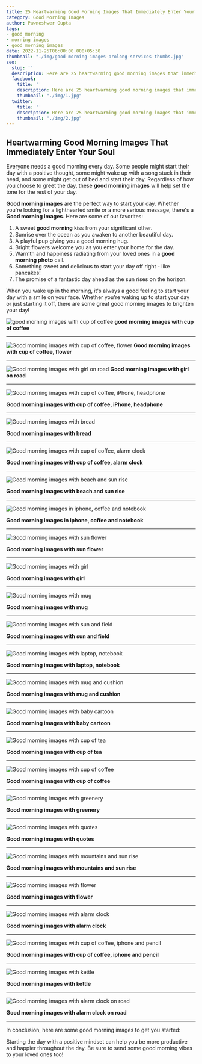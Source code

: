 ```yaml
---
title: 25 Heartwarming Good Morning Images That Immediately Enter Your Soul
category: Good Morning Images
author: Pawneshwer Gupta
tags:
- good morning
- morning images
- good morning images
date: 2022-11-25T06:00:00.000+05:30
thumbnail: "./img/good-morning-images-prolong-services-thumbs.jpg"
seo:
  slug: ''
  description: Here are 25 heartwarming good morning images that immediately enter your soul. Wake up to inspiring messages that motivate, uplift, and illuminate the morning.
  facebook:
    title: ''
    description: Here are 25 heartwarming good morning images that immediately enter your soul. Wake up to inspiring messages that motivate, uplift, and illuminate the morning.
    thumbnail: "./img/1.jpg"
  twitter:
    title: ''
    description: Here are 25 heartwarming good morning images that immediately enter your soul. Wake up to inspiring messages that motivate, uplift, and illuminate the morning.
    thumbnail: "./img/2.jpg"
---
```

## Heartwarming Good Morning Images That Immediately Enter Your Soul

Everyone needs a good morning every day. Some people might start their day with a positive thought, some might wake up with a song stuck in their head, and some might get out of bed and start their day. Regardless of how you choose to greet the day, these **good morning images** will help set the tone for the rest of your day.

**Good morning images** are the perfect way to start your day. Whether you're looking for a lighthearted smile or a more serious message, there's a **Good morning images**. Here are some of our favorites:

1. A sweet **good morning** kiss from your significant other.
2. Sunrise over the ocean as you awaken to another beautiful day.
3. A playful pup giving you a good morning hug.
4. Bright flowers welcome you as you enter your home for the day.
5. Warmth and happiness radiating from your loved ones in a **good morning photo** call.
6. Something sweet and delicious to start your day off right - like pancakes!
7. The promise of a fantastic day ahead as the sun rises on the horizon.

When you wake up in the morning, it's always a good feeling to start your day with a smile on your face. Whether you're waking up to start your day or just starting it off, there are some great good morning images to brighten your day!

![good morning images with cup of coffee](./img/good-morning-images-1.jpg "good morning images with cup of coffee")
**good morning images with cup of coffee**

---

![Good morning images with cup of coffee, flower](./img/good-morning-images-2.jpg "Good morning images with cup of coffee, flower")
**Good morning images with cup of coffee, flower**

---

![Good morning images with girl on road](./img/good-morning-images-3.jpg "Good morning images with girl on road")
**Good morning images with girl on road**

---
![Good morning images with cup of coffee, iPhone, headphone](./img/good-morning-images-4.jpg "Good morning images with cup of coffee, iPhone, headphone")

**Good morning images with cup of coffee, iPhone, headphone**

---
![Good morning images with bread](./img/good-morning-images-5.jpg "Good morning images with bread")

**Good morning images with bread**

---
![Good morning images with cup of coffee, alarm clock](./img/good-morning-images-6.jpg "Good morning images with cup of coffee, alarm clock")

**Good morning images with cup of coffee, alarm clock**

---
![Good morning images with beach and sun rise](./img/good-morning-images-7.jpg "Good morning images with beach and sun rise")

**Good morning images with beach and sun rise**

---
![Good morning images in iphone, coffee and notebook](./img/good-morning-images-8.jpg "Good morning images in iphone, coffee and notebook")

**Good morning images in iphone, coffee and notebook**

---
![Good morning images with sun flower](./img/good-morning-images-9.jpg "Good morning images with sun flower")

**Good morning images with sun flower**

---
![Good morning images with girl](./img/good-morning-images-10.jpg "Good morning images with girl")

**Good morning images with girl**

---
![Good morning images with mug](./img/good-morning-images-11.jpg "Good morning images with mug")

**Good morning images with mug**

---
![Good morning images with sun and field](./img/good-morning-images-12.jpg "Good morning images with sun and field")

**Good morning images with sun and field**

---
![Good morning images with laptop, notebook](./img/good-morning-images-13.jpg "Good morning images with laptop, notebook")

**Good morning images with laptop, notebook**

---
![Good morning images with mug and cushion](./img/good-morning-images-14.jpg "Good morning images with mug and cushion")

**Good morning images with mug and cushion**

---
![Good morning images with baby cartoon](./img/good-morning-images-15.jpg "Good morning images with baby cartoon")

**Good morning images with baby cartoon**

---
![Good morning images with cup of tea](./img/good-morning-images-16.jpg "Good morning images with cup of tea")

**Good morning images with cup of tea**

---
![Good morning images with cup of coffee](./img/good-morning-images-17.jpg "Good morning images with cup of coffee")

**Good morning images with cup of coffee**

---
![Good morning images with greenery](./img/good-morning-images-18.jpg "Good morning images with greenery")

**Good morning images with greenery**

---
![Good morning images with quotes](./img/good-morning-images-19.jpg "Good morning images with quotes")

**Good morning images with quotes**

---
![Good morning images with mountains and sun rise](./img/good-morning-images-20.jpg "Good morning images with mountains and sun rise")

**Good morning images with mountains and sun rise**

---
![Good morning images with flower](./img/good-morning-images-21.jpg "Good morning images with flower")

**Good morning images with flower**

---
![Good morning images with alarm clock](./img/good-morning-images-22.jpg "Good morning images with alarm clock")

**Good morning images with alarm clock**

---
![Good morning images with cup of coffee, iphone and pencil](./img/good-morning-images-23.jpg "Good morning images with cup of coffee, iphone and pencil")

**Good morning images with cup of coffee, iphone and pencil**

---
![Good morning images with kettle](./img/good-morning-images-24.jpg "Good morning images with kettle")

**Good morning images with kettle**

---
![Good morning images with alarm clock on road](./img/good-morning-images-25.jpg "Good morning images with alarm clock on road")

**Good morning images with alarm clock on road**

---
In conclusion, here are some good morning images to get you started:

Starting the day with a positive mindset can help you be more productive and happier throughout the day. Be sure to send some good morning vibes to your loved ones too!